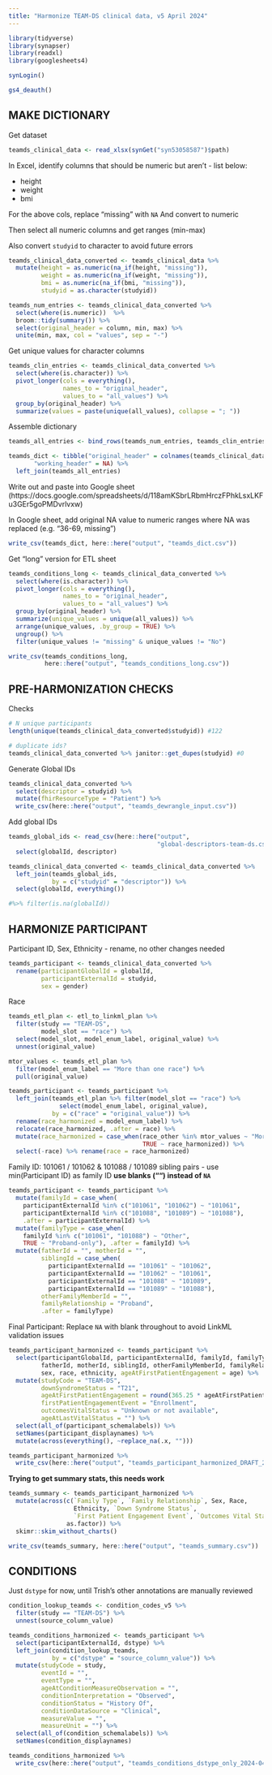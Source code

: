 ```yaml
---
title: "Harmonize TEAM-DS clinical data, v5 April 2024"
---
```


```r
library(tidyverse)
library(synapser)
library(readxl)
library(googlesheets4)

synLogin()

gs4_deauth()
```

## MAKE DICTIONARY

Get dataset

```r
teamds_clinical_data <- read_xlsx(synGet("syn53058587")$path)
```

In Excel, identify columns that should be numeric but aren't - list below:

- height
- weight
- bmi

For the above cols, replace "missing" with `NA`
And convert to numeric

Then select all numeric columns and get ranges (min-max)

Also convert `studyid` to character to avoid future errors

```r
teamds_clinical_data_converted <- teamds_clinical_data %>% 
  mutate(height = as.numeric(na_if(height, "missing")), 
         weight = as.numeric(na_if(weight, "missing")), 
         bmi = as.numeric(na_if(bmi, "missing")),
         studyid = as.character(studyid))

teamds_num_entries <- teamds_clinical_data_converted %>% 
  select(where(is.numeric))  %>% 
  broom::tidy(summary()) %>% 
  select(original_header = column, min, max) %>% 
  unite(min, max, col = "values", sep = "-")

```

Get unique values for character columns

```r
teamds_clin_entries <- teamds_clinical_data_converted %>% 
  select(where(is.character)) %>% 
  pivot_longer(cols = everything(),
               names_to = "original_header",
               values_to = "all_values") %>% 
  group_by(original_header) %>% 
  summarize(values = paste(unique(all_values), collapse = "; "))
```


Assemble dictionary

```r
teamds_all_entries <- bind_rows(teamds_num_entries, teamds_clin_entries)

teamds_dict <- tibble("original_header" = colnames(teamds_clinical_data),
       "working_header" = NA) %>% 
  left_join(teamds_all_entries)
```

Write out and paste into Google sheet 
(https://docs.google.com/spreadsheets/d/118amKSbrLRbmHrczFPhkLsxLKFu3GEr5goPMDvrlvxw)

In Google sheet, add original NA value to numeric ranges where NA was replaced 
(e.g. "36-69, missing")

```r
write_csv(teamds_dict, here::here("output", "teamds_dict.csv"))
```


Get "long" version for ETL sheet

```r
teamds_conditions_long <- teamds_clinical_data_converted %>% 
  select(where(is.character)) %>% 
  pivot_longer(cols = everything(),
               names_to = "original_header",
               values_to = "all_values") %>% 
  group_by(original_header) %>% 
  summarize(unique_values = unique(all_values)) %>% 
  arrange(unique_values, .by_group = TRUE) %>%
  ungroup() %>% 
  filter(unique_values != "missing" & unique_values != "No")
```

```r
write_csv(teamds_conditions_long, 
          here::here("output", "teamds_conditions_long.csv"))
```


## PRE-HARMONIZATION CHECKS

Checks
```r
# N unique participants
length(unique(teamds_clinical_data_converted$studyid)) #122

# duplicate ids?
teamds_clinical_data_converted %>% janitor::get_dupes(studyid) #0
```

Generate Global IDs
```r
teamds_clinical_data_converted %>%
  select(descriptor = studyid) %>% 
  mutate(fhirResourceType = "Patient") %>% 
  write_csv(here::here("output", "teamds_dewrangle_input.csv"))
```


Add global IDs
```r
teamds_global_ids <- read_csv(here::here("output", 
                                         "global-descriptors-team-ds.csv")) %>% 
  select(globalId, descriptor)

teamds_clinical_data_converted <- teamds_clinical_data_converted %>% 
  left_join(teamds_global_ids,
            by = c("studyid" = "descriptor")) %>% 
  select(globalId, everything()) 

#%>% filter(is.na(globalId))
```

## HARMONIZE PARTICIPANT

Participant ID, Sex, Ethnicity - rename, no other changes needed
```r
teamds_participant <- teamds_clinical_data_converted %>% 
  rename(participantGlobalId = globalId,
         participantExternalId = studyid,
         sex = gender)
```

Race

```r
teamds_etl_plan <- etl_to_linkml_plan %>% 
  filter(study == "TEAM-DS",
         model_slot == "race") %>% 
  select(model_slot, model_enum_label, original_value) %>% 
  unnest(original_value)

mtor_values <- teamds_etl_plan %>% 
  filter(model_enum_label == "More than one race") %>% 
  pull(original_value)

teamds_participant <- teamds_participant %>% 
  left_join(teamds_etl_plan %>% filter(model_slot == "race") %>% 
              select(model_enum_label, original_value), 
            by = c("race" = "original_value")) %>% 
  rename(race_harmonized = model_enum_label) %>%
  relocate(race_harmonized, .after = race) %>% 
  mutate(race_harmonized = case_when(race_other %in% mtor_values ~ "More than one race",
                                     TRUE ~ race_harmonized)) %>% 
  select(-race) %>% rename(race = race_harmonized)

```


Family ID: 101061 / 101062 & 101088 / 101089 sibling pairs - use min(Participant ID) as family ID
**use blanks ("") instead of `NA`**
```r
teamds_participant <- teamds_participant %>% 
  mutate(familyId = case_when(
    participantExternalId %in% c("101061", "101062") ~ "101061",
    participantExternalId %in% c("101088", "101089") ~ "101088"),
    .after = participantExternalId) %>% 
  mutate(familyType = case_when(
    familyId %in% c("101061", "101088") ~ "Other",
    TRUE ~ "Proband-only"), .after = familyId) %>% 
  mutate(fatherId = "", motherId = "", 
         siblingId = case_when(
           participantExternalId == "101061" ~ "101062",
           participantExternalId == "101062" ~ "101061",
           participantExternalId == "101088" ~ "101089",
           participantExternalId == "101089" ~ "101088"),
         otherFamilyMemberId = "",
         familyRelationship = "Proband",
         .after = familyType)
```


Final Participant:
Replace `NA` with blank throughout to avoid LinkML validation issues
```r
teamds_participant_harmonized <- teamds_participant %>% 
  select(participantGlobalId, participantExternalId, familyId, familyType,
         fatherId, motherId, siblingId, otherFamilyMemberId, familyRelationship,
         sex, race, ethnicity, ageAtFirstPatientEngagement = age) %>% 
  mutate(studyCode = "TEAM-DS",
         downSyndromeStatus = "T21", 
         ageAtFirstPatientEngagement = round(365.25 * ageAtFirstPatientEngagement, 0),
         firstPatientEngagementEvent = "Enrollment",
         outcomesVitalStatus = "Unknown or not available",
         ageAtLastVitalStatus = "") %>% 
  select(all_of(participant_schemalabels)) %>% 
  setNames(participant_displaynames) %>% 
  mutate(across(everything(), ~replace_na(.x, "")))

teamds_participant_harmonized %>% 
  write_csv(here::here("output", "teamds_participant_harmonized_DRAFT_2024-04-12.csv"))
```

**Trying to get summary stats, this needs work**

```r
teamds_summary <- teamds_participant_harmonized %>% 
  mutate(across(c(`Family Type`, `Family Relationship`, Sex, Race,
                  Ethnicity, `Down Syndrome Status`, 
                  `First Patient Engagement Event`, `Outcomes Vital Status`),
                as.factor)) %>% 
  skimr::skim_without_charts() 

write_csv(teamds_summary, here::here("output", "teamds_summary.csv"))
```


## CONDITIONS

Just `dstype` for now, until Trish's other annotations are manually reviewed

```r
condition_lookup_teamds <- condition_codes_v5 %>% 
  filter(study == "TEAM-DS") %>% 
  unnest(source_column_value)
```

```r
teamds_conditions_harmonized <- teamds_participant %>%
  select(participantExternalId, dstype) %>% 
  left_join(condition_lookup_teamds,
            by = c("dstype" = "source_column_value")) %>% 
  mutate(studyCode = study,
         eventId = "",
         eventType = "",
         ageAtConditionMeasureObservation = "",
         conditionInterpretation = "Observed",
         conditionStatus = "History Of",
         conditionDataSource = "Clinical",
         measureValue = "",
         measureUnit = "") %>%
  select(all_of(condition_schemalabels)) %>% 
  setNames(condition_displaynames)
```


```r
teamds_conditions_harmonized %>% 
  write_csv(here::here("output", "teamds_conditions_dstype_only_2024-04-19.csv"))
```





















